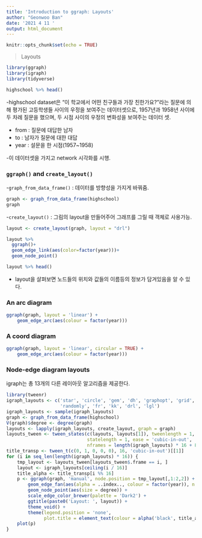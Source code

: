 ---
title: 'Introduction to ggraph: Layouts'
author: "Geonwoo Ban"
date: '2021 4 11 '
output: html_document
---

```{r setup, include=FALSE}
knitr::opts_chunk$set(echo = TRUE)
```

> Layouts

```{r, warning=F, message=F}
library(ggraph)
library(igraph)
library(tidyverse)

highschool %>% head()
```

-highschool dataset은 "이 학교에서 어떤 친구들과 가장 친한가요?"라는 질문에 의해 평가된 고등학생들 사이의 우정을 보여주는 데이터셋으로, 1957년과 1958년 사이에 두 차례 질문을 했으며, 두 시점 사이의 우정의 변화성을 보여주는 데이터 셋.

  + from : 질문에 대답한 남자
  + to : 남자가 질문에 대한 대답
  + year : 설문을 한 시점(1957~1958)
  
-이 데이터셋을 가지고 network 시각화를 시행.


### `ggraph()` and `create_layout()`

-`graph_from_data_frame()` : 데이터를 방향성을 가지게 바꿔줌.

```{r}
graph <- graph_from_data_frame(highschool)
graph
```

-`create_layout()` : 그림의 layout을 만들어주어 그래프를 그릴 때 객체로 사용가능.

```{r}
layout <- create_layout(graph, layout = "drl")

layout %>% 
  ggraph()+
  geom_edge_link(aes(color=factor(year)))+
  geom_node_point()
```

```{r}
layout %>% head()
```

* layout을 살펴보면 노드들의 위치와 값들의 이름등의 정보가 담겨있음을 알 수 있다.

### An arc diagram

```{r}
ggraph(graph, layout = 'linear') + 
    geom_edge_arc(aes(colour = factor(year)))
```

### A coord diagram

```{r}
ggraph(graph, layout = 'linear', circular = TRUE) + 
    geom_edge_arc(aes(colour = factor(year)))
```

### Node-edge diagram layouts

igraph는 총 13개의 다른 레이아웃 알고리즘을 제공한다.

```{r}
library(tweenr)
igraph_layouts <- c('star', 'circle', 'gem', 'dh', 'graphopt', 'grid', 'mds', 
                    'randomly', 'fr', 'kk', 'drl', 'lgl')
igraph_layouts <- sample(igraph_layouts)
graph <- graph_from_data_frame(highschool)
V(graph)$degree <- degree(graph)
layouts <- lapply(igraph_layouts, create_layout, graph = graph)
layouts_tween <- tween_states(c(layouts, layouts[1]), tweenlength = 1, 
                              statelength = 1, ease = 'cubic-in-out', 
                              nframes = length(igraph_layouts) * 16 + 8)
title_transp <- tween_t(c(0, 1, 0, 0, 0), 16, 'cubic-in-out')[[1]]
for (i in seq_len(length(igraph_layouts) * 16)) {
    tmp_layout <- layouts_tween[layouts_tween$.frame == i, ]
    layout <- igraph_layouts[ceiling(i / 16)]
    title_alpha <- title_transp[i %% 16]
    p <- ggraph(graph, 'manual', node.position = tmp_layout[,1:2,2]) + 
        geom_edge_fan(aes(alpha = ..index.., colour = factor(year)), n = 15) +
        geom_node_point(aes(size = degree)) + 
        scale_edge_color_brewer(palette = 'Dark2') + 
        ggtitle(paste0('Layout: ', layout)) + 
        theme_void() + 
        theme(legend.position = 'none', 
              plot.title = element_text(colour = alpha('black', title_alpha)))
    plot(p)
}
```




































